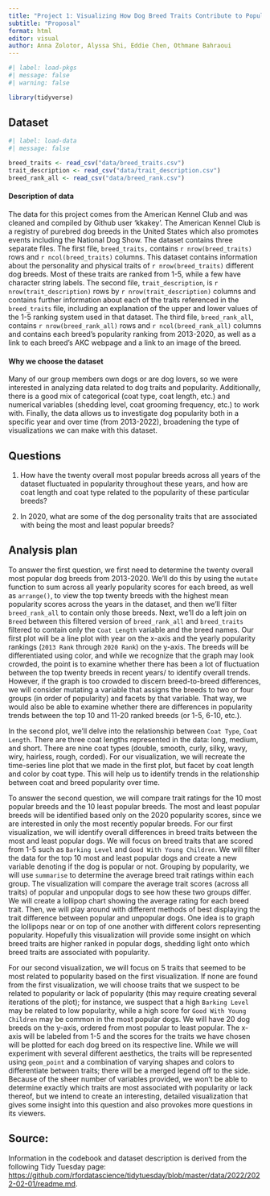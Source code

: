 ```yaml
---
title: "Project 1: Visualizing How Dog Breed Traits Contribute to Popularity Rankings"
subtitle: "Proposal"
format: html
editor: visual
author: Anna Zolotor, Alyssa Shi, Eddie Chen, Othmane Bahraoui
---
```


```r
#| label: load-pkgs
#| message: false
#| warning: false

library(tidyverse)
```

## Dataset

```r
#| label: load-data
#| message: false

breed_traits <- read_csv("data/breed_traits.csv")
trait_description <- read_csv("data/trait_description.csv")
breed_rank_all <- read_csv("data/breed_rank.csv")
```

#### Description of data

The data for this project comes from the American Kennel Club and was cleaned and compiled by Github user 'kkakey'. The American Kennel Club is a registry of purebred dog breeds in the United States which also promotes events including the National Dog Show. The dataset contains three separate files. The first file, `breed_traits,` contains `r nrow(breed_traits)` rows and `r ncol(breed_traits)` columns. This dataset contains information about the personality and physical traits of `r nrow(breed_traits)` different dog breeds. Most of these traits are ranked from 1-5, while a few have character string labels. The second file, `trait_description`, is `r nrow(trait_description)` rows by `r nrow(trait_description)` columns and contains further information about each of the traits referenced in the `breed_traits` file, including an explanation of the upper and lower values of the 1-5 ranking system used in that dataset. The third file, `breed_rank_all`, contains `r nrow(breed_rank_all)` rows and `r ncol(breed_rank_all)` columns and contains each breed's popularity ranking from 2013-2020, as well as a link to each breed's AKC webpage and a link to an image of the breed.

#### Why we choose the dataset

Many of our group members own dogs or are dog lovers, so we were interested in analyzing data related to dog traits and popularity. Additionally, there is a good mix of categorical (coat type, coat length, etc.) and numerical variables (shedding level, coat grooming frequency, etc.) to work with. Finally, the data allows us to investigate dog popularity both in a specific year and over time (from 2013-2022), broadening the type of visualizations we can make with this dataset.

## Questions

1.  How have the twenty overall most popular breeds across all years of the dataset fluctuated in popularity throughout these years, and how are coat length and coat type related to the popularity of these particular breeds?

2.  In 2020, what are some of the dog personality traits that are associated with being the most and least popular breeds?

## Analysis plan

To answer the first question, we first need to determine the twenty overall most popular dog breeds from 2013-2020. We'll do this by using the `mutate` function to sum across all yearly popularity scores for each breed, as well as `arrange()`, to view the top twenty breeds with the highest mean popularity scores across the years in the dataset, and then we'll filter `breed_rank_all` to contain only those breeds. Next, we'll do a left join on `Breed` between this filtered version of `breed_rank_all` and `breed_traits` filtered to contain only the `Coat Length` variable and the breed names. Our first plot will be a line plot with year on the x-axis and the yearly popularity rankings (`2013 Rank` through `2020 Rank`) on the y-axis. The breeds will be differentiated using color, and while we recognize that the graph may look crowded, the point is to examine whether there has been a lot of fluctuation between the top twenty breeds in recent years/ to identify overall trends. However, if the graph is too crowded to discern breed-to-breed differences, we will consider mutating a variable that assigns the breeds to two or four groups (in order of popularity) and facets by that variable. That way, we would also be able to examine whether there are differences in popularity trends between the top 10 and 11-20 ranked breeds (or 1-5, 6-10, etc.).

In the second plot, we'll delve into the relationship between `Coat Type`, `Coat Length`. There are three coat lengths represented in the data: long, medium, and short. There are nine coat types (double, smooth, curly, silky, wavy, wiry, hairless, rough, corded). For our visualization, we will recreate the time-series line plot that we made in the first plot, but facet by coat length and color by coat type. This will help us to identify trends in the relationship between coat and breed popularity over time.

To answer the second question, we will compare trait ratings for the 10 most popular breeds and the 10 least popular breeds. The most and least popular breeds will be identified based only on the 2020 popularity scores, since we are interested in only the most recently popular breeds. For our first visualization, we will identify overall differences in breed traits between the most and least popular dogs. We will focus on breed traits that are scored from 1-5 such as `Barking Level` and `Good With Young Children`. We will filter the data for the top 10 most and least popular dogs and create a new variable denoting if the dog is popular or not. Grouping by popularity, we will use `summarise` to determine the average breed trait ratings within each group. The visualization will compare the average trait scores (across all traits) of popular and unpopular dogs to see how these two groups differ. We will create a lollipop chart showing the average rating for each breed trait. Then, we will play around with different methods of best displaying the trait difference between popular and unpopular dogs. One idea is to graph the lollipops near or on top of one another with different colors representing popularity. Hopefully this visualization will provide some insight on which breed traits are higher ranked in popular dogs, shedding light onto which breed traits are associated with popularity.

For our second visualization, we will focus on 5 traits that seemed to be most related to popularity based on the first visualization. If none are found from the first visualization, we will choose traits that we suspect to be related to popularity or lack of popularity (this may require creating several iterations of the plot); for instance, we suspect that a high `Barking Level` may be related to low popularity, while a high score for `Good With Young Children` may be common in the most popular dogs. We will have 20 dog breeds on the y-axis, ordered from most popular to least popular. The x-axis will be labeled from 1-5 and the scores for the traits we have chosen will be plotted for each dog breed on its respective line. While we will experiment with several different aesthetics, the traits will be represented using `geom_point` and a combination of varying shapes and colors to differentiate between traits; there will be a merged legend off to the side. Because of the sheer number of variables provided, we won't be able to determine exactly which traits are most associated with popularity or lack thereof, but we intend to create an interesting, detailed visualization that gives some insight into this question and also provokes more questions in its viewers.

## Source:

Information in the codebook and dataset description is derived from the following Tidy Tuesday page: <https://github.com/rfordatascience/tidytuesday/blob/master/data/2022/2022-02-01/readme.md>.
